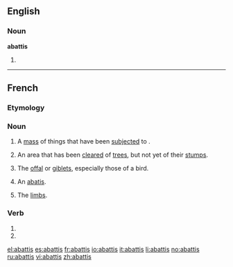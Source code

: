 ==English==

===Noun===
'''abattis'''

# {{alternative spelling of|[[abatis]]}}

----

==French==

===Etymology===
{{suffix|lang=fr|abattre|is}}

===Noun===
{{fr-noun|m|plural=abattis}}

#A [[mass]] of things that have been [[subject]]ed to {{term|abattage}}.
#{{Canada|lang=fr}} An area that has been [[clear]]ed of [[tree]]s, but not yet of their [[stump]]s.
#{{cooking|pluralia tantum|lang=fr}} The [[offal]] or [[giblet]]s, especially those of a bird.
#{{military|lang=fr}} An [[abatis]].
#{{dated|slang|usually|pluralia tantum|lang=fr}} The [[limb]]s.

===Verb===
{{fr-verb-form}}

# {{form of|[[first-person|First-person]] [[singular]] [[past historic]]|abattre|lang=French}}
# {{form of|[[second-person|Second-person]] [[singular]] [[past historic]]|abattre|lang=French}}

[[el:abattis]]
[[es:abattis]]
[[fr:abattis]]
[[io:abattis]]
[[it:abattis]]
[[li:abattis]]
[[no:abattis]]
[[ru:abattis]]
[[vi:abattis]]
[[zh:abattis]]